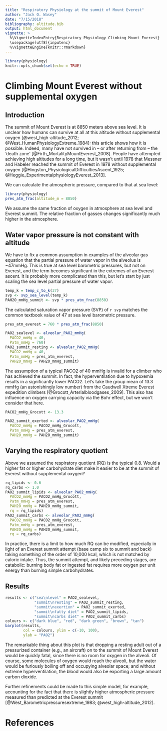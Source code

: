 ```yaml
---
title: "Respiratory Physiology at the summit of Mount Everest"
author: "Jack O. Wasey"
date: "7/15/2018"
bibliography: altitude.bib
output: html_document
vignette: >
  %\VignetteIndexEntry{Respiratory Physiology Climbing Mount Everest}
  \usepackage[utf8]{inputenc}
  %\VignetteEngine{knitr::rmarkdown}
---
```


```r
library(physiology)
knitr::opts_chunk$set(echo = TRUE)
```

# Climbing Mount Everest without supplemental oxygen

## Introduction

The summit of Mount Everest is at 8850 meters above sea level. It is unclear how humans can survive at all at this altitude without supplemental oxygen [@west_high-altitude_2012; @West_HumanPhysiologyExtreme_1984]: this article shows how it is possible. Indeed, many have not survived in -- or after returning from -- the 'death zone' [@Firth_MortalityMountEverest_2008]. People have attempted achieving high altitudes for a long time, but it wasn't until 1978 that Messner and Habeler reached the summit of Everest in 1978 without supplemental oxygen [@Hingston_PhysiologicalDifficultiesAscent_1925; @Heggie_ExperimentalphysiologyEverest_2013].

We can calculate the atmospheric pressure, compared to that at sea level:

```r
library(physiology)
pres_atm_frac(altitude_m = 8850)
```
We assume the same fraction of oxygen in atmosphere at sea level and Everest summit. The relative fraction of gasses changes significantly much higher in the atmosphere.

## Water vapor pressure is not constant with altitude

We have to fix a common assumption in examples of the alveolar gas equation that the partial pressure of water vapor in the alveolus is ~47mmHg. This is true at sea level barometric pressures, but not on Everest, and the term becomes significant in the extremes of an Everest ascent. It is probably more complicated than this, but let's start by just scaling the sea level partial pressure of water vapor.

```r
temp_k = temp_c_to_k(37)
svp <- svp_sea_level(temp_k)
PAH2O_mmHg_summit <- svp * pres_atm_frac(8850)
```

The calculated saturation vapor pressure (SVP) of `r svp` matches the common textbook value of 47 at sea level barometric pressure.

```r
pres_atm_everest = 760 * pres_atm_frac(8850)

PAO2_sealevel <- alveolar_PAO2_mmHg(
  PACO2_mmHg = 40,
  Patm_mmHg = 760)
PAO2_summit_resting <- alveolar_PAO2_mmHg(
  PACO2_mmHg = 40, 
  Patm_mmHg = pres_atm_everest,
  PAH2O_mmHg = PAH2O_mmHg_summit)
```

The assumption of a typical PACO2 of 40 mmHg is invalid for a climber who has achieved the summit. In fact, the hyperventilation due to hypoxemia results in a significantly lower PACO2. Let's take the group mean of 13.3 mmHg (an astonishingly low number) from the Caudwell Xtreme Everest expedition climbers [@Grocott_Arterialbloodgases_2009]. This also has influence on oxygen carrying capacity via the Bohr effect, but we won't consider that here.

```r

PACO2_mmHg_Grocott <- 13.3

PAO2_summit_exerted <- alveolar_PAO2_mmHg(
  PACO2_mmHg = PACO2_mmHg_Grocott, 
  Patm_mmHg = pres_atm_everest,
  PAH2O_mmHg = PAH2O_mmHg_summit)
```

## Varying the respiratory quotient

Above we assumed the respiratory quotient (RQ) is the typical 0.8. Would a higher fat or higher carbohydrate diet make it easier to be at the summit of Everest without supplemental oxygen?

```r
rq_lipids <- 0.6
rq_carbs <- 1.0
PAO2_summit_lipids <- alveolar_PAO2_mmHg(
  PACO2_mmHg = PACO2_mmHg_Grocott, 
  Patm_mmHg = pres_atm_everest,
  PAH2O_mmHg = PAH2O_mmHg_summit,
  rq = rq_lipids)
PAO2_summit_carbs <- alveolar_PAO2_mmHg(
  PACO2_mmHg = PACO2_mmHg_Grocott, 
  Patm_mmHg = pres_atm_everest,
  PAH2O_mmHg = PAH2O_mmHg_summit,
  rq = rq_carbs)
```

In practice, there is a limit to how much RQ can be modified, especially in light of an Everest summit attempt (base camp six to summit and back) taking something of the order of 10,000 kcal, which is not matched by caloric intake. Thus, the summit attempt, and likely preceding stages, are catabolic: burning body fat or ingested fat requires more oxygen per unit energy than burning simple carbohydrates.

## Results

```r
results <- c("sea\nlevel" = PAO2_sealevel, 
             "summit\nresting" = PAO2_summit_resting, 
             "summit\nexertion" = PAO2_summit_exerted, 
             "summit\nfatty diet" = PAO2_summit_lipids, 
             "summit\ncarbs diet" = PAO2_summit_carbs)
colours <- c("dark blue", "red", "dark green", "brown", "tan")
barplot(results, 
        col = colours, ylim = c(-10, 100),
        ylab = "PAO2")
```

The remarkable thing about this plot is that dropping a resting adult out of a pressurized container (e.g., an aircraft) on to the summit of Mount Everest would be quickly fatal, since there is no room for oxygen in the alveoli. Of course, some molecules of oxygen would reach the alveoli, but the water would be furiously boiling off and occupying alveolar space; and without extreme hyperventilation, the blood would also be exporting a large amount carbon dioxide.

Further refinements could be made to this simple model, for example, accounting for the fact that there is slightly higher atmospheric pressure measured than predicted at the Everest summit [@West_Barometricpressuresextreme_1983; @west_high-altitude_2012].

# References

